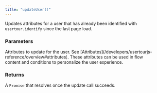```yaml
---
title: "updateUser()"
---
```

Updates attributes for a user that has already been identified with `usertour.identify` since the last page load.

### Parameters

<ParamField path="attributes" type="object" >
Attributes to update for the user. See [Attributes](/developers/usertourjs-reference/overview#attributes). These attributes can be used in flow content and conditions to personalize the user experience.
</ParamField>

### Returns 
A `Promise` that resolves once the update call succeeds.